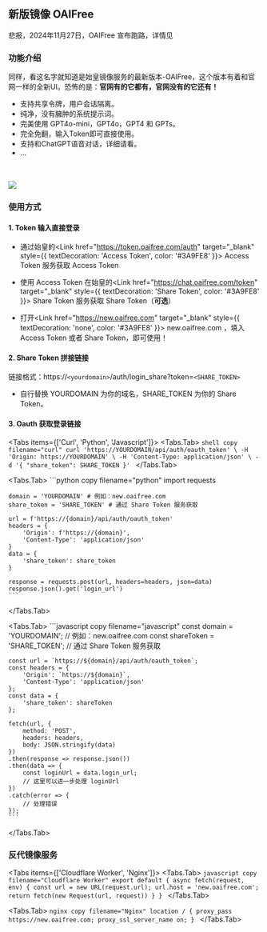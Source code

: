 

## 新版镜像 OAIFree

<Callout type="error">
    悲报，2024年11月27日，OAIFree 宣布跑路，详情见<LinuxdoTopicLink linuxdoTopicId="272012"/>
</Callout>

### 功能介绍

同样，看这名字就知道是始皇镜像服务的最新版本-OAIFree，这个版本有着和官网一样的全新UI。恐怖的是：**官网有的它都有，官网没有的它还有！**

- 支持共享令牌，用户会话隔离。
- 纯净，没有臃肿的系统提示词。
- 完美使用 GPT4o-mini，GPT4o，GPT4 和 GPTs。
- 完全免翻，输入Token即可直接使用。
- 支持和ChatGPT语音对话，详细请看<LinuxdoTopicLink linuxdoTopicId="106834"/>。
- ...

<br></br>
<Image src="/oaifree.png" width={1206} height={708} />

### 使用方式

#### 1. Token 输入直接登录

 - 通过始皇的<Link href="https://token.oaifree.com/auth" target="_blank" style={{ textDecoration: 'Access Token', color: '#3A9FE8' }}> Access Token </Link>服务获取 Access Token

 - 使用 Access Token 在始皇的<Link href="https://chat.oaifree.com/token" target="_blank" style={{ textDecoration: 'Share Token', color: '#3A9FE8' }}> Share Token </Link>服务获取 Share Token（**可选**）

 - 打开<Link href="https://new.oaifree.com" target="_blank" style={{ textDecoration: 'none', color: '#3A9FE8' }}> new.oaifree.com </Link>，填入 Access Token 或者 Share Token，即可使用！

#### 2. Share Token 拼接链接

链接格式：https://`<yourdomain>`/auth/login_share?token=`<SHARE_TOKEN>`

 - 自行替换 YOURDOMAIN 为你的域名，SHARE_TOKEN 为你的 Share Token。

#### 3. Oauth 获取登录链接

<Tabs items={['Curl', 'Python', 'Javascript']}>
  <Tabs.Tab>
    ```shell copy filename="curl"
    curl 'https://YOURDOMAIN/api/auth/oauth_token' \
    -H 'Origin: https://YOURDOMAIN' \
    -H 'Content-Type: application/json' \
    -d '{
        "share_token": SHARE_TOKEN
    }'
    ```
  </Tabs.Tab>

  <Tabs.Tab>
    ```python copy filename="python"
    import requests

    domain = 'YOURDOMAIN' # 例如：new.oaifree.com
    share_token = 'SHARE_TOKEN' # 通过 Share Token 服务获取

    url = f'https://{domain}/api/auth/oauth_token'
    headers = {
        'Origin': f'https://{domain}',
        'Content-Type': 'application/json'
    }
    data = {
        'share_token': share_token
    }

    response = requests.post(url, headers=headers, json=data)
    response.json().get('login_url')
    ```
  </Tabs.Tab>

  <Tabs.Tab>
    ```javascript copy filename="javascript"
    const domain = 'YOURDOMAIN'; // 例如：new.oaifree.com
    const shareToken = 'SHARE_TOKEN'; // 通过 Share Token 服务获取

    const url = `https://${domain}/api/auth/oauth_token`;
    const headers = {
        'Origin': `https://${domain}`,
        'Content-Type': 'application/json'
    };
    const data = {
        'share_token': shareToken
    };

    fetch(url, {
        method: 'POST',
        headers: headers,
        body: JSON.stringify(data)
    })
    .then(response => response.json())
    .then(data => {
        const loginUrl = data.login_url;
        // 这里可以进一步处理 loginUrl
    })
    .catch(error => {
        // 处理错误
    });
    ```
  </Tabs.Tab>
</Tabs>



### 反代镜像服务
<Tabs items={['Cloudflare Worker', 'Nginx']}>
  <Tabs.Tab>
    ```javascript copy filename="Cloudflare Worker"
    export default {
      async fetch(request, env) {
        const url = new URL(request.url);
        url.host = 'new.oaifree.com';
        return fetch(new Request(url, request))
      }
    }
    ```
  </Tabs.Tab>

  <Tabs.Tab>
    ```nginx copy filename="Nginx"
    location / {
      proxy_pass https://new.oaifree.com;
      proxy_ssl_server_name on;
    }
    ```
  </Tabs.Tab>
</Tabs>



